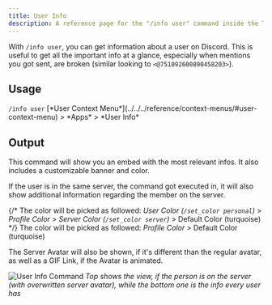 ```yaml
---
title: User Info
description: A reference page for the "/info user" command inside the Tako Discord bot.
---
```



With `/info user`, you can get information about a user on Discord. This is useful to get all the important info at a glance, especially when mentions you got sent, are broken (similar looking to `<@751092600890458203>`).

## Usage

<Tabs>
	<TabItem label="Slash Commands">
		<code>/info user</code>
	</TabItem>
	<TabItem label="Context Menu">
		[*User Context Menu*](../../../reference/context-menus/#user-context-menu) > *Apps* > *User Info*
	</TabItem>
</Tabs>

## Output

This command will show you an embed with the most relevant infos. It also includes a customizable banner and color.

If the user is in the same server, the command got executed in, it will also show additional information regarding the member on the server.

{/* The color will be picked as followed: _User Color (`/set_color personal`)_ > _Profile Color_ > _Server Color (`/set_color server`)_ > Default Color (turquoise) */}
The color will be picked as followed: _Profile Color_ > Default Color (turquoise)

The Server Avatar will also be shown, if it's different than the regular avatar, as well as a GIF Link, if the Avatar is animated.

![User Info Command](../../../../../assets/info/user.png)
_Top shows the view, if the person is on the server (with overwritten server avatar), while the bottom one is the info every user has_
